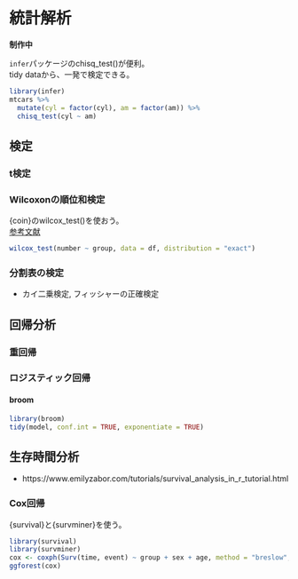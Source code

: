 # 統計解析

**制作中**

`infer`パッケージのchisq_test()が便利。  
tidy dataから、一発で検定できる。  

```r
library(infer)
mtcars %>%
  mutate(cyl = factor(cyl), am = factor(am)) %>%
  chisq_test(cyl ~ am)
```

## 検定

### t検定

### Wilcoxonの順位和検定

{coin}のwilcox_test()を使おう。  
[参考文献](https://blog.goo.ne.jp/r-de-r/e/019d0afc8e702b044768dd8eeaed3dcf)

```r
wilcox_test(number ~ group, data = df, distribution = "exact")
```

### 分割表の検定

- カイ二乗検定, フィッシャーの正確検定

## 回帰分析

### 重回帰

### ロジスティック回帰

#### broom

```r
library(broom)
tidy(model, conf.int = TRUE, exponentiate = TRUE)
```

## 生存時間分析

- https://www.emilyzabor.com/tutorials/survival_analysis_in_r_tutorial.html

### Cox回帰

{survival}と{survminer}を使う。

```r
library(survival)
library(survminer)
cox <- coxph(Surv(time, event) ~ group + sex + age, method = "breslow", data = dat)
ggforest(cox)
```
